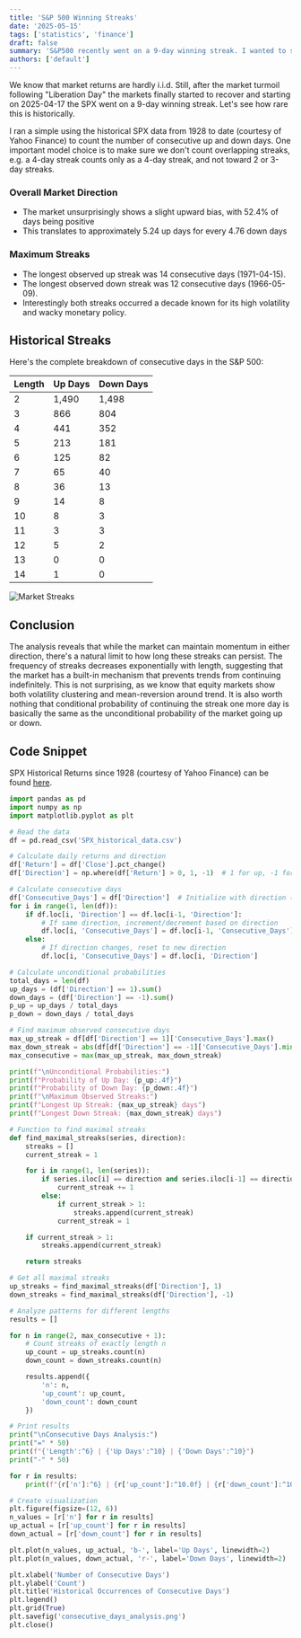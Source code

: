 ```yaml
---
title: 'S&P 500 Winning Streaks'
date: '2025-05-15'
tags: ['statistics', 'finance']
draft: false
summary: 'S&P500 recently went on a 9-day winning streak. I wanted to see how often this has happened historically.'
authors: ['default']
---
```


We know that market returns are hardly i.i.d. Still, after the market turmoil following "Liberation Day" the markets finally started
to recover and starting on 2025-04-17 the SPX went on a 9-day winning streak. Let's see how rare this is historically.

I ran a simple using the historical SPX data from 1928 to date (courtesy of Yahoo Finance) to count the number of consecutive up and down days.
One important model choice is to make sure we don't count overlapping streaks, e.g. a 4-day streak counts only as a 4-day streak, and not toward 2 or 3-day streaks.

### Overall Market Direction
- The market unsurprisingly shows a slight upward bias, with 52.4% of days being positive
- This translates to approximately 5.24 up days for every 4.76 down days

### Maximum Streaks
- The longest observed up streak was 14 consecutive days (1971-04-15).
- The longest observed down streak was 12 consecutive days (1966-05-09).
- Interestingly both streaks occurred a decade known for its high volatility and wacky monetary policy.

## Historical Streaks

Here's the complete breakdown of consecutive days in the S&P 500:

<table className="min-w-full divide-y divide-gray-200 border border-gray-200">
  <thead>
  <tr>
    <th className="px-6 py-3 text-center text-xs font-medium uppercase tracking-wider">Length</th>
    <th className="px-6 py-3 text-center text-xs font-medium uppercase tracking-wider">Up Days</th>
    <th className="px-6 py-3 text-center text-xs font-medium uppercase tracking-wider">Down Days</th>
  </tr>
  </thead>
  <tbody className="divide-y divide-gray-200">
  <tr>
    <td className="px-6 py-4 whitespace-nowrap text-sm text-center">2</td>
    <td className="px-6 py-4 whitespace-nowrap text-sm text-center">1,490</td>
    <td className="px-6 py-4 whitespace-nowrap text-sm text-center">1,498</td>
  </tr>
  <tr>
    <td className="px-6 py-4 whitespace-nowrap text-sm text-center">3</td>
    <td className="px-6 py-4 whitespace-nowrap text-sm text-center">866</td>
    <td className="px-6 py-4 whitespace-nowrap text-sm text-center">804</td>
  </tr>
  <tr>
    <td className="px-6 py-4 whitespace-nowrap text-sm text-center">4</td>
    <td className="px-6 py-4 whitespace-nowrap text-sm text-center">441</td>
    <td className="px-6 py-4 whitespace-nowrap text-sm text-center">352</td>
  </tr>
  <tr>
    <td className="px-6 py-4 whitespace-nowrap text-sm text-center">5</td>
    <td className="px-6 py-4 whitespace-nowrap text-sm text-center">213</td>
    <td className="px-6 py-4 whitespace-nowrap text-sm text-center">181</td>
  </tr>
  <tr>
    <td className="px-6 py-4 whitespace-nowrap text-sm text-center">6</td>
    <td className="px-6 py-4 whitespace-nowrap text-sm text-center">125</td>
    <td className="px-6 py-4 whitespace-nowrap text-sm text-center">82</td>
  </tr>
  <tr>
    <td className="px-6 py-4 whitespace-nowrap text-sm text-center">7</td>
    <td className="px-6 py-4 whitespace-nowrap text-sm text-center">65</td>
    <td className="px-6 py-4 whitespace-nowrap text-sm text-center">40</td>
  </tr>
  <tr>
    <td className="px-6 py-4 whitespace-nowrap text-sm text-center">8</td>
    <td className="px-6 py-4 whitespace-nowrap text-sm text-center">36</td>
    <td className="px-6 py-4 whitespace-nowrap text-sm text-center">13</td>
  </tr>
  <tr>
    <td className="px-6 py-4 whitespace-nowrap text-sm text-center">9</td>
    <td className="px-6 py-4 whitespace-nowrap text-sm text-center">14</td>
    <td className="px-6 py-4 whitespace-nowrap text-sm text-center">8</td>
  </tr>
  <tr>
    <td className="px-6 py-4 whitespace-nowrap text-sm text-center">10</td>
    <td className="px-6 py-4 whitespace-nowrap text-sm text-center">8</td>
    <td className="px-6 py-4 whitespace-nowrap text-sm text-center">3</td>
  </tr>
  <tr>
    <td className="px-6 py-4 whitespace-nowrap text-sm text-center">11</td>
    <td className="px-6 py-4 whitespace-nowrap text-sm text-center">3</td>
    <td className="px-6 py-4 whitespace-nowrap text-sm text-center">3</td>
  </tr>
  <tr>
    <td className="px-6 py-4 whitespace-nowrap text-sm text-center">12</td>
    <td className="px-6 py-4 whitespace-nowrap text-sm text-center">5</td>
    <td className="px-6 py-4 whitespace-nowrap text-sm text-center">2</td>
  </tr>
  <tr>
    <td className="px-6 py-4 whitespace-nowrap text-sm text-center">13</td>
    <td className="px-6 py-4 whitespace-nowrap text-sm text-center">0</td>
    <td className="px-6 py-4 whitespace-nowrap text-sm text-center">0</td>
  </tr>
  <tr>
    <td className="px-6 py-4 whitespace-nowrap text-sm text-center">14</td>
    <td className="px-6 py-4 whitespace-nowrap text-sm text-center">1</td>
    <td className="px-6 py-4 whitespace-nowrap text-sm text-center">0</td>
  </tr>
  </tbody>
</table>

![Market Streaks](/static/images/2025-05-consecutive_days_analysis.png)

## Conclusion

The analysis reveals that while the market can maintain momentum in either direction, there's a natural limit to how long these
streaks can persist. The frequency of streaks decreases exponentially with length, suggesting that
the market has a built-in mechanism that prevents trends from continuing indefinitely. This is not surprising, as we know that
equity markets show both volatility clustering and mean-reversion around trend. It is also worth nothing that conditional probability of
continuing the streak one more day is basically the same as the unconditional probability of the market going up or down.


## Code Snippet

SPX Historical Returns since 1928 (courtesy of Yahoo Finance) can be found [here](https://github.com/kavehtehrani/kaveh.page/blob/master/public/data/%5ESPX_historical_data.csv).

```Python
import pandas as pd
import numpy as np
import matplotlib.pyplot as plt

# Read the data
df = pd.read_csv('SPX_historical_data.csv')

# Calculate daily returns and direction
df['Return'] = df['Close'].pct_change()
df['Direction'] = np.where(df['Return'] > 0, 1, -1)  # 1 for up, -1 for down

# Calculate consecutive days
df['Consecutive_Days'] = df['Direction']  # Initialize with direction (1 or -1)
for i in range(1, len(df)):
    if df.loc[i, 'Direction'] == df.loc[i-1, 'Direction']:
        # If same direction, increment/decrement based on direction
        df.loc[i, 'Consecutive_Days'] = df.loc[i-1, 'Consecutive_Days'] + df.loc[i, 'Direction']
    else:
        # If direction changes, reset to new direction
        df.loc[i, 'Consecutive_Days'] = df.loc[i, 'Direction']

# Calculate unconditional probabilities
total_days = len(df)
up_days = (df['Direction'] == 1).sum()
down_days = (df['Direction'] == -1).sum()
p_up = up_days / total_days
p_down = down_days / total_days

# Find maximum observed consecutive days
max_up_streak = df[df['Direction'] == 1]['Consecutive_Days'].max()
max_down_streak = abs(df[df['Direction'] == -1]['Consecutive_Days'].min())
max_consecutive = max(max_up_streak, max_down_streak)

print(f"\nUnconditional Probabilities:")
print(f"Probability of Up Day: {p_up:.4f}")
print(f"Probability of Down Day: {p_down:.4f}")
print(f"\nMaximum Observed Streaks:")
print(f"Longest Up Streak: {max_up_streak} days")
print(f"Longest Down Streak: {max_down_streak} days")

# Function to find maximal streaks
def find_maximal_streaks(series, direction):
    streaks = []
    current_streak = 1

    for i in range(1, len(series)):
        if series.iloc[i] == direction and series.iloc[i-1] == direction:
            current_streak += 1
        else:
            if current_streak > 1:
                streaks.append(current_streak)
            current_streak = 1

    if current_streak > 1:
        streaks.append(current_streak)

    return streaks

# Get all maximal streaks
up_streaks = find_maximal_streaks(df['Direction'], 1)
down_streaks = find_maximal_streaks(df['Direction'], -1)

# Analyze patterns for different lengths
results = []

for n in range(2, max_consecutive + 1):
    # Count streaks of exactly length n
    up_count = up_streaks.count(n)
    down_count = down_streaks.count(n)

    results.append({
        'n': n,
        'up_count': up_count,
        'down_count': down_count
    })

# Print results
print("\nConsecutive Days Analysis:")
print("=" * 50)
print(f"{'Length':^6} | {'Up Days':^10} | {'Down Days':^10}")
print("-" * 50)

for r in results:
    print(f"{r['n']:^6} | {r['up_count']:^10.0f} | {r['down_count']:^10.0f}")

# Create visualization
plt.figure(figsize=(12, 6))
n_values = [r['n'] for r in results]
up_actual = [r['up_count'] for r in results]
down_actual = [r['down_count'] for r in results]

plt.plot(n_values, up_actual, 'b-', label='Up Days', linewidth=2)
plt.plot(n_values, down_actual, 'r-', label='Down Days', linewidth=2)

plt.xlabel('Number of Consecutive Days')
plt.ylabel('Count')
plt.title('Historical Occurrences of Consecutive Days')
plt.legend()
plt.grid(True)
plt.savefig('consecutive_days_analysis.png')
plt.close()
```